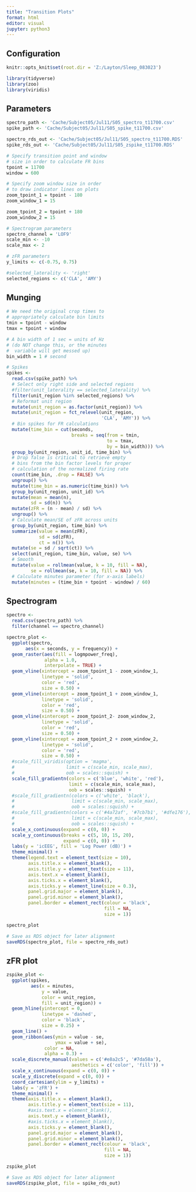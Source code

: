 ---
title: "Transition Plots"
format: html
editor: visual
jupyter: python3
---

## Configuration

```{r, setup, include = FALSE}
knitr::opts_knit$set(root.dir = 'Z:/Layton/Sleep_083023')
```

```{r}
library(tidyverse)
library(zoo)
library(viridis)
```

## Parameters

```{r}
spectro_path <- 'Cache/Subject05/Jul11/S05_spectro_t11700.csv'
spike_path <- 'Cache/Subject05/Jul11/S05_spike_t11700.csv'

spectro_rds_out <- 'Cache/Subject05/Jul11/S05_spectro_t11700.RDS'
spike_rds_out <- 'Cache/Subject05/Jul11/S05_zspike_t11700.RDS'
```

```{r}
# Specify transition point and window
# size in order to calculate FR bins
tpoint = 11700
window = 600

# Specify zoom window size in order
# to draw indicator lines on plots
zoom_tpoint_1 = tpoint - 180
zoom_window_1 = 15

zoom_tpoint_2 = tpoint + 180
zoom_window_2 = 15

# Spectrogram parameters
spectro_channel = 'LOF9'
scale_min <- -10
scale_max <- 2

# zFR parameters
y_limits <- c(-0.75, 0.75)

#selected_laterality <- 'right'
selected_regions <- c('CLA', 'AMY')
```

## Munging

```{r}
# We need the original crop times to 
# appropriately calculate bin limits
tmin = tpoint - window
tmax = tpoint + window

# A bin width of 1 sec = units of Hz
# (do NOT change this, or the minutes
#  variable will get messed up)
bin_width = 1 # second

# Spikes
spikes <- 
  read.csv(spike_path) %>%
  # Select only right side and selected regions
  #filter(unit_laterality == selected_laterality) %>%
  filter(unit_region %in% selected_regions) %>%
  # Reformat unit region
  mutate(unit_region = as.factor(unit_region)) %>%
  mutate(unit_region = fct_relevel(unit_region, 
                                   'CLA', 'AMY')) %>%
  # Bin spikes for FR calculations
  mutate(time_bin = cut(seconds, 
                        breaks = seq(from = tmin, 
                                     to = tmax, 
                                     by = bin_width))) %>%
  group_by(unit_region, unit_id, time_bin) %>%
  # Drop false is critical to retrieve empty
  # bins from the bin factor levels for proper
  # calculation of the normalized firing rate
  count(time_bin, .drop = FALSE) %>%
  ungroup() %>%
  mutate(time_bin = as.numeric(time_bin)) %>%
  group_by(unit_region, unit_id) %>%
  mutate(mean = mean(n),
         sd = sd(n)) %>%
  mutate(zFR = (n - mean) / sd) %>%
  ungroup() %>%
  # Calculate mean/SE of zFR across units
  group_by(unit_region, time_bin) %>%
  summarize(value = mean(zFR),
            sd = sd(zFR),
            ct = n()) %>%
  mutate(se = sd / sqrt(ct)) %>%
  select(unit_region, time_bin, value, se) %>%
  # Smooth
  mutate(value = rollmean(value, k = 10, fill = NA),
         se = rollmean(se, k = 10, fill = NA)) %>%
  # Calculate minutes parameter (for x-axis labels)
  mutate(minutes = (time_bin + tpoint - window) / 60)
```

## Spectrogram

```{r}
spectro <- 
  read.csv(spectro_path) %>%
  filter(channel == spectro_channel)

spectro_plot <- 
  ggplot(spectro, 
       aes(x = seconds, y = frequency)) +
  geom_raster(aes(fill = logmpower_freq),
              alpha = 1.0,
              interpolate = TRUE) + 
  geom_vline(xintercept = zoom_tpoint_1 - zoom_window_1,
             linetype = 'solid', 
             color = 'red',
             size = 0.50) +
  geom_vline(xintercept = zoom_tpoint_1 + zoom_window_1,
             linetype = 'solid', 
             color = 'red',
             size = 0.50) +
  geom_vline(xintercept = zoom_tpoint_2- zoom_window_2,
             linetype = 'solid', 
             color = 'red',
             size = 0.50) +
  geom_vline(xintercept = zoom_tpoint_2 + zoom_window_2,
             linetype = 'solid', 
             color = 'red',
             size = 0.50) +
  #scale_fill_viridis(option = 'magma',
  #                   limit = c(scale_min, scale_max),
  #                   oob = scales::squish) +
  scale_fill_gradientn(colors = c('blue', 'white', 'red'),
                       limit = c(scale_min, scale_max),
                       oob = scales::squish) +
  #scale_fill_gradientn(colors = c('white', 'black'),
  #                     limit = c(scale_min, scale_max),
  #                     oob = scales::squish) + 
  #scale_fill_gradientn(colors = c('#4a72af', '#7cb7b1', '#dfe176'),  
  #                     limit = c(scale_min, scale_max),
  #                     oob = scales::squish) +
  scale_x_continuous(expand = c(0, 0)) +
  scale_y_continuous(breaks = c(5, 10, 15, 20),
                     expand = c(0, 0)) +
  labs(y = 'icEEG', fill = 'Log Power (dB)') +
  theme_minimal() + 
  theme(legend.text = element_text(size = 10),
        axis.title.x = element_blank(),
        axis.title.y = element_text(size = 11),
        axis.text.x = element_blank(),
        axis.ticks.x = element_blank(),
        axis.ticks.y = element_line(size = 0.3),
        panel.grid.major = element_blank(),
        panel.grid.minor = element_blank(),
        panel.border = element_rect(colour = 'black', 
                                    fill = NA, 
                                    size = 1))

spectro_plot
```

```{r}
# Save as RDS object for later alignment
saveRDS(spectro_plot, file = spectro_rds_out) 
```

## zFR plot

```{r}
zspike_plot <- 
  ggplot(spikes, 
         aes(x = minutes,
             y = value,
             color = unit_region,
             fill = unit_region)) +
  geom_hline(yintercept = 0,
             linetype = 'dashed',
             color = 'black',
             size = 0.25) + 
  geom_line() + 
  geom_ribbon(aes(ymin = value - se, 
                  ymax = value + se),
              color = NA,
              alpha = 0.3) + 
  scale_discrete_manual(values = c('#e8a2c5', '#7da58a'),
                        aesthetics = c('color', 'fill')) + 
  scale_x_continuous(expand = c(0, 0)) +
  scale_y_discrete(expand = c(0, 0)) +
  coord_cartesian(ylim = y_limits) + 
  labs(y = 'zFR') +
  theme_minimal() + 
  theme(axis.title.x = element_blank(),
        axis.title.y = element_text(size = 11),
        #axis.text.x = element_blank(),
        axis.text.y = element_blank(),
        #axis.ticks.x = element_blank(),
        axis.ticks.y = element_blank(),
        panel.grid.major = element_blank(),
        panel.grid.minor = element_blank(),
        panel.border = element_rect(colour = 'black', 
                                    fill = NA, 
                                    size = 1))

zspike_plot
```

```{r}
# Save as RDS object for later alignment
saveRDS(zspike_plot, file = spike_rds_out) 
```
